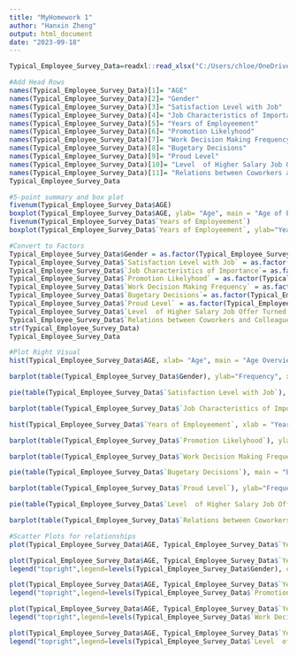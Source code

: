 ---
title: "MyHomework 1"
author: "Hanxin Zheng"
output: html_document
date: "2023-09-18"
---

```{r}
Typical_Employee_Survey_Data=readxl::read_xlsx("C:/Users/chloe/OneDrive/Desktop/Typical_Employee_Survey_Data.xlsx", col_names = FALSE)

#Add Head Rows
names(Typical_Employee_Survey_Data)[1]= "AGE"
names(Typical_Employee_Survey_Data)[2]= "Gender"
names(Typical_Employee_Survey_Data)[3]= "Satisfaction Level with Job"
names(Typical_Employee_Survey_Data)[4]= "Job Characteristics of Importance"
names(Typical_Employee_Survey_Data)[5]= "Years of Employeement"
names(Typical_Employee_Survey_Data)[6]= "Promotion Likelyhood"
names(Typical_Employee_Survey_Data)[7]= "Work Decision Making Frequency"
names(Typical_Employee_Survey_Data)[8]= "Bugetary Decisions"
names(Typical_Employee_Survey_Data)[9]= "Proud Level"
names(Typical_Employee_Survey_Data)[10]= "Level  of Higher Salary Job Offer Turned Down for Staying"
names(Typical_Employee_Survey_Data)[11]= "Relations between Coworkers and Colleagues"
Typical_Employee_Survey_Data
```


```{r}
#5-point summary and box plot
fivenum(Typical_Employee_Survey_Data$AGE)
boxplot(Typical_Employee_Survey_Data$AGE, ylab= "Age", main = "Age of Employees")
fivenum(Typical_Employee_Survey_Data$`Years of Employeement`)
boxplot(Typical_Employee_Survey_Data$`Years of Employeement`, ylab="Years", main = "Years of Employeement")

#Convert to Factors
Typical_Employee_Survey_Data$Gender = as.factor(Typical_Employee_Survey_Data$Gender)
Typical_Employee_Survey_Data$`Satisfaction Level with Job` = as.factor(Typical_Employee_Survey_Data$`Satisfaction Level with Job`)
Typical_Employee_Survey_Data$`Job Characteristics of Importance`= as.factor(Typical_Employee_Survey_Data$`Job Characteristics of Importance`)
Typical_Employee_Survey_Data$`Promotion Likelyhood` = as.factor(Typical_Employee_Survey_Data$`Promotion Likelyhood`)
Typical_Employee_Survey_Data$`Work Decision Making Frequency` = as.factor(Typical_Employee_Survey_Data$`Work Decision Making Frequency`)
Typical_Employee_Survey_Data$`Bugetary Decisions`= as.factor(Typical_Employee_Survey_Data$`Bugetary Decisions`)
Typical_Employee_Survey_Data$`Proud Level` = as.factor(Typical_Employee_Survey_Data$`Proud Level`)
Typical_Employee_Survey_Data$`Level  of Higher Salary Job Offer Turned Down for Staying`= as.factor(Typical_Employee_Survey_Data$`Level  of Higher Salary Job Offer Turned Down for Staying`)
Typical_Employee_Survey_Data$`Relations between Coworkers and Colleagues` = as.factor(Typical_Employee_Survey_Data$`Relations between Coworkers and Colleagues`)
str(Typical_Employee_Survey_Data)
Typical_Employee_Survey_Data

#Plot Right Visual
hist(Typical_Employee_Survey_Data$AGE, xlab= "Age", main = "Age Overview in Histogram Graph" )

barplot(table(Typical_Employee_Survey_Data$Gender), ylab="Frequency", xlab= "Gender 1=M 2=F", main = "Gender of Workers in Bar Graph")

pie(table(Typical_Employee_Survey_Data$`Satisfaction Level with Job`), main = "Satisfaction Level")

barplot(table(Typical_Employee_Survey_Data$`Job Characteristics of Importance`), ylab="Frequency", xlab= "Job Characteristics", main = "Frequency of Important Job Characteristics in Bar Graph")

hist(Typical_Employee_Survey_Data$`Years of Employeement`, xlab = "Years", main = "Years of Employeements in Histogram")

barplot(table(Typical_Employee_Survey_Data$`Promotion Likelyhood`), ylab="Frequency", xlab= "Promotion Likelyhood 1=Very Likely 5=Very Unlikely", main = "Promotion Likelyhood in Next Five Years in Bar Graph")

barplot(table(Typical_Employee_Survey_Data$`Work Decision Making Frequency`), ylab="Frequency", xlab= "Work Decision Participation 1=Always 4=Never", main = "Frequency of Taking Part in Making Work Decisions in Bar Graph")

pie(table(Typical_Employee_Survey_Data$`Bugetary Decisions`), main = "Budgetary DEcisions Participation")

barplot(table(Typical_Employee_Survey_Data$`Proud Level`), ylab="Frequency", xlab= "Proud Level 1=Very Proud 4=Not At All Proud", main = "How Proud are You Working for Organization in Bar Graph")

pie(table(Typical_Employee_Survey_Data$`Level  of Higher Salary Job Offer Turned Down for Staying`), main = "Would You Turn Down Higher Salary Job for Staying at Organization")

barplot(table(Typical_Employee_Survey_Data$`Relations between Coworkers and Colleagues`), ylab="Frequency", xlab= "Collegues Relationships Level 1=Very Good 5=Very Bad", main = "How is Your Workplace Coworkers and Colleagues Relations")

#Scatter Plots for relationships
plot(Typical_Employee_Survey_Data$AGE, Typical_Employee_Survey_Data$`Years of Employeement`, xlab = "Employee Age", ylab = "Years of Employeement", main = "Relationships Between Employee Age and Employeement Length")

plot(Typical_Employee_Survey_Data$AGE, Typical_Employee_Survey_Data$`Years of Employeement`, xlab = "Employee Age", ylab = "Years of Employeement",  col=Typical_Employee_Survey_Data$Gender, main = "Relationships Between Employee Age and Employeement Years by Gender")
legend("topright",legend=levels(Typical_Employee_Survey_Data$Gender), col = Typical_Employee_Survey_Data$Gender, fill=levels(Typical_Employee_Survey_Data$Gender))

plot(Typical_Employee_Survey_Data$AGE, Typical_Employee_Survey_Data$`Years of Employeement`, xlab = "Employee Age", ylab = "Years of Employeement",  col=Typical_Employee_Survey_Data$`Promotion Likelyhood`, main = "Relationships Between Employee Age and Employeement Years by Promotion Likelyhood")
legend("topright",legend=levels(Typical_Employee_Survey_Data$`Promotion Likelyhood`), col = Typical_Employee_Survey_Data$`Promotion Likelyhood`, fill=levels(Typical_Employee_Survey_Data$`Promotion Likelyhood`))

plot(Typical_Employee_Survey_Data$AGE, Typical_Employee_Survey_Data$`Years of Employeement`, xlab = "Employee Age", ylab = "Years of Employeement",  col=Typical_Employee_Survey_Data$`Work Decision Making Frequency`, main = "Work Decision Participation Among Age and Years of Employeement")
legend("topright",legend=levels(Typical_Employee_Survey_Data$`Work Decision Making Frequency`), col = Typical_Employee_Survey_Data$`Work Decision Making Frequency`, fill=levels(Typical_Employee_Survey_Data$`Work Decision Making Frequency`))

plot(Typical_Employee_Survey_Data$AGE, Typical_Employee_Survey_Data$`Years of Employeement`, xlab = "Employee Age", ylab = "Years of Employeement",  col=Typical_Employee_Survey_Data$`Level  of Higher Salary Job Offer Turned Down for Staying`, main = "Turn Down Higher  Salary Job Among Age and Years of Employeement")
legend("topright",legend=levels(Typical_Employee_Survey_Data$`Level  of Higher Salary Job Offer Turned Down for Staying`), col = Typical_Employee_Survey_Data$`Level  of Higher Salary Job Offer Turned Down for Staying`, fill=levels(Typical_Employee_Survey_Data$`Level  of Higher Salary Job Offer Turned Down for Staying`))

```

